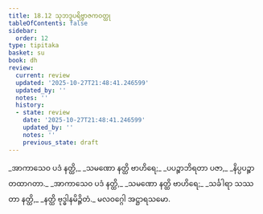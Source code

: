```yaml
---
title: 18.12 သုဘဒ္ဒပရိဗ္ဗာဇကဝတ္ထု
tableOfContents: false
sidebar:
  order: 12
type: tipitaka
basket: su
book: dh
review:
  current: review
  updated: '2025-10-27T21:48:41.246599'
  updated_by: ''
  notes: ''
  history:
  - state: review
    date: '2025-10-27T21:48:41.246599'
    updated_by: ''
    notes: ''
    previous_state: draft
---
```



<ReviewStatus review={frontmatter.review} showDetails={true} />

<HypothesisAnnotation frontmatter={frontmatter} />

<DynamicBreadcrumb />

<Division number="254" book="dh" e="ch" v="18" p="50">

<Paragraph number="274" type="verses" book="dh">
_အာကာသေဝ ပဒံ နတ္ထိ,_  
_သမဏော နတ္ထိ ဗာဟိရေ;_  
_ပပဉ္စာဘိရတာ ပဇာ,_  
_နိပ္ပပဉ္စာ တထာဂတာ._  

</Paragraph>

</Division>
<Division number="255" book="dh" e="ch" v="18" p="50">

<Paragraph number="275" type="verses" book="dh">
_အာကာသေဝ ပဒံ နတ္ထိ,_  
_သမဏော နတ္ထိ ဗာဟိရေ;_  
_သင်္ခါရာ သဿတာ နတ္ထိ,_  
_နတ္ထိ ဗုဒ္ဓါနမိဉ္ဇိတံ._  


</Paragraph>
</Division>

<Paragraph number="276" type="center" book="dh">
မလဝဂ္ဂေါ အဋ္ဌာရသမော.
</Paragraph>
